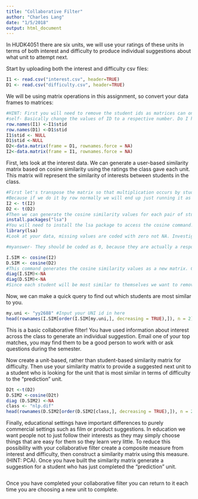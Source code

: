```yaml
---
title: "Collaborative Filter"
author: "Charles Lang"
date: "1/5/2018"
output: html_document
---
```



In HUDK4051 there are six units, we will use your ratings of these units in terms of both interest and difficulty to produce individual suggestions about what unit to attempt next.

Start by uploading both the interest and difficulty csv files:
```r
I1 <- read.csv("interest.csv", header=TRUE)
D1 <- read.csv("difficulty.csv", header=TRUE)
```

We will be using matrix operations in this assignment, so convert your data frames to matrices:
```r
#HINT: First you will need to remove the student ids as matrices can only contain one data type. You will then need to rename your row names with the student ids.
#self- Basically change the values of ID to a respective number. Do I have to loop the whole thing like with programming?
row.names(I1) <-I1$stid
row.names(D1) <-D1$stid
I1$stid <- NULL
D1$stid <-NULL
D2<-data.matrix(frame = D1, rownames.force = NA)
I2<-data.matrix(frame = I1, rownames.force = NA)
```

First, lets look at the interest data. We can generate a user-based similarity matrix based on cosine similarity using the ratings the class gave each unit. This matrix will represent the similarity of interests between students in the class.

```r
#First let's transpose the matrix so that multiplication occurs by students rather than units.
#Because if we do it by row normally we will end up just running it as user based. So we transpose- or flip the matrix (like a mirror)
I2 <- t(I2)
D2 <- t(D2)
#Then we can generate the cosine similarity values for each pair of students
install.packages("lsa")
#You will need to install the lsa package to access the cosine command.
library(lsa)
#Look at your data, missing values are coded with zero not NA. Investigate cosine similarity and decide whether your missing values should be coded with zeros or NAs. Explain your choice.

#myanswer- They should be coded as 0, because they are actually a response. NA would imply that a person doesn't answer or doesn't care, but a 0 is a conscious judgment that it should be easy. So 0 has meaning.

I.SIM <- cosine(I2)
D.SIM <- cosine(D2)
#This command generates the cosine similarity values as a new matrix. Click on I.SIM in the Global Environment pane to see what it looks like.
diag(I.SIM)<-NA
diag(D.SIM)<-NA
#Since each student will be most similar to themselves we want to remove that information
```


Now, we can make a quick query to find out which students are most similar to you. 
```r
my.uni <- "yy2688" #Input your UNI id in here
head(rownames(I.SIM[order(I.SIM[my.uni,], decreasing = TRUE),]), n = 2) #This code orders the column of the matrix corresponding to your UNI according to similarity and returns the top two UNI ids for the students who's interests are most similar to yours
```

This is a basic collaborative filter! You have used information about interest across the class to generate an individual suggestion. Email one of your top matches, you may find them to be a good person to work with or ask questions during the semester.

Now create a unit-based, rather than student-based similarity matrix for difficulty. Then use your similarity matrix to provide a suggested next unit to a student who is looking for the unit that is most similar in terms of difficulty to the "prediction" unit. 
```r
D2t <-t(D2)
D.SIM2 <-cosine(D2t) 
diag (D.SIM2) <-NA
class <- "nlp.dif"
head(rownames(D.SIM2[order(D.SIM2[class,], decreasing = TRUE),]), n = 2)
```

Finally, educational settings have important differences to purely commercial settings such as film or product suggestions. In education we want people not to just follow their interests as they may simply choose things that are easy for them so they learn very little. To reduce this possibility with your collaborative filter create a composite measure from interest and difficulty, then construct a similarity matrix using this measure. (HINT: PCA). Once you have built the similarity matrix generate a suggestion for a student who has just completed the "prediction" unit.
```r

```

Once you have completed your collaborative filter you can return to it each time you are choosing a new unit to complete.

